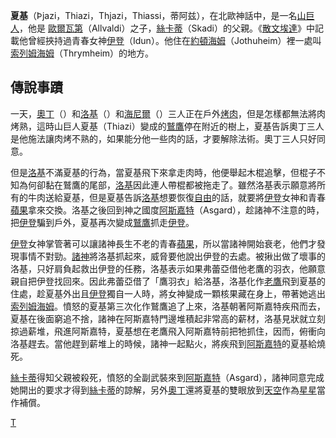 '''夏基'''（Þjazi，Thiazi，Thjazi，Thiassi，蒂阿兹），在北歐神話中，是一名[[山巨人|山巨人]]，他是 [[歐爾瓦第|歐爾瓦第]]（Allvaldi）之子，[[絲卡蒂|絲卡蒂]]（Skadi）的父親。《[[散文埃達|散文埃達]]》中記載他曾經挾持過青春女神[[伊登|伊登]]（Idun）。他住在[[約頓海姆|約頓海姆]]（Jothuheim）裡一處叫[[索列姆海姆|索列姆海姆]]（Thrymheim）的地方。

== 傳說事蹟 ==
一天，[[奧丁|奧丁]]（{{lang|en|Odin}}）和[[洛基|洛基]]（{{lang|en|Loki}}）和[[海尼爾|海尼爾]]（{{lang|en|Honir}}）三人正在戶外[[烤肉|烤肉]]，但是怎樣都無法將肉烤熟，這時山巨人夏基（Thiazi）變成的[[鷲鷹|鷲鷹]]停在附近的樹上，夏基告訴奧丁三人是他施法讓肉烤不熟的，如果能分他一些肉的話，才要解除法術。奧丁三人只好同意。

但是[[洛基|洛基]]不滿夏基的行為，當夏基飛下來拿走肉時，他便舉起木棍追擊，但棍子不知為何卻黏在鷲鷹的尾部，[[洛基|洛基]]因此連人帶棍都被拖走了。雖然洛基表示願意將所有的牛肉送給夏基，但是夏基告訴[[洛基|洛基]]想要恢復[[自由|自由]]的話，就要將[[伊登|伊登]]女神和青春[[蘋果|蘋果]]拿來交換。洛基之後回到神之國度[[阿斯嘉特|阿斯嘉特]]（Asgard），趁諸神不注意的時，把[[伊登|伊登]]騙到戶外，夏基再次變成[[鷲鷹|鷲鷹]]抓走[[伊登|伊登]]。

[[伊登|伊登]]女神掌管著可以讓諸神長生不老的青春[[蘋果|蘋果]]，所以當諸神開始衰老，他們才發現事情不對勁。[[諸神|諸神]]將洛基抓起來，威脅要他說出伊登的去處。被揪出做了壞事的洛基，只好肩負起救出伊登的任務，洛基表示如果弗蕾亞借他老鷹的羽衣，他願意親自把伊登找回來。因此弗蕾亞借了「鷹羽衣」給洛基，洛基化作[[老鷹|老鷹]]飛到夏基的住處，趁夏基外出且[[伊登|伊登]]獨自一人時，將女神變成一顆核果藏在身上，帶著她逃出[[索列姆海姆|索列姆海姆]]。憤怒的夏基第三次化作鷲鷹追了上來，洛基朝著阿斯嘉特疾飛而去，夏基在後面窮追不捨，諸神在阿斯嘉特門邊堆積起非常高的薪材，洛基見狀就立刻掠過薪堆，飛進阿斯嘉特，夏基想在老鷹飛入阿斯嘉特前把牠抓住，因而，俯衝向洛基趕去。當他趕到薪堆上的時候，諸神一起點火，將疾飛到[[阿斯嘉特|阿斯嘉特]]的夏基給燒死。

[[絲卡蒂|絲卡蒂]]得知父親被殺死，憤怒的全副武裝來到[[阿斯嘉特|阿斯嘉特]]（Asgard），諸神同意完成她開出的要求才得到[[絲卡蒂|絲卡蒂]]的諒解，另外[[奧丁|奧丁]]還將夏基的雙眼放到[[天空|天空]]作為[[星星|星星]]當作補償。


{{北歐神話}}
[[Category:北歐巨人|T]]